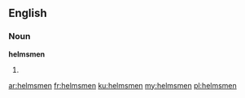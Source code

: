 ==English==

===Noun===
'''helmsmen'''

# {{plural of|[[helmsman]]}}

[[ar:helmsmen]]
[[fr:helmsmen]]
[[ku:helmsmen]]
[[my:helmsmen]]
[[pl:helmsmen]]